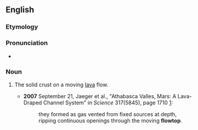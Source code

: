 ==English==

===Etymology===

{{compound|flow|top}}

===Pronunciation===

* {{a|US}} {{IPA|ˈfloʊtɑp}}

===Noun===
{{en-noun}}

# {{geology}} The solid crust on a moving [[lava]] flow.
#* '''2007''' September 21, Jaeger et al., "Athabasca Valles, Mars: A Lava-Draped Channel System" in ''Science'' 317(5845), page 1710 [http://www.sciencemag.org/cgi/content/full/317/5845/1709]:
#*: they formed as gas vented from fixed sources at depth, ripping continuous openings through the moving '''flowtop'''.